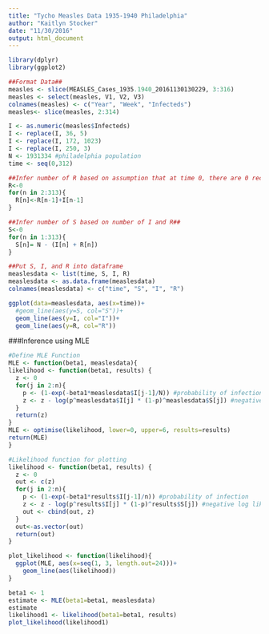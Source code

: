 ```yaml
---
title: "Tycho Measles Data 1935-1940 Philadelphia"
author: "Kaitlyn Stocker"
date: "11/30/2016"
output: html_document
---
```


```r
library(dplyr)
library(ggplot2)

##Format Data##
measles <- slice(MEASLES_Cases_1935.1940_20161130130229, 3:316)
measles <- select(measles, V1, V2, V3)
colnames(measles) <- c("Year", "Week", "Infecteds")
measles<- slice(measles, 2:314)

I <- as.numeric(measles$Infecteds)
I <- replace(I, 36, 5)
I <- replace(I, 172, 1023)
I <- replace(I, 250, 3)
N <- 1931334 #philadelphia population 
time <- seq(0,312)

##Infer number of R based on assumption that at time 0, there are 0 recovereds##
R<-0
for(n in 2:313){
  R[n]<-R[n-1]+I[n-1]
}

##Infer number of S based on number of I and R##
S<-0
for(n in 1:313){
  S[n]= N - (I[n] + R[n])
}

##Put S, I, and R into dataframe 
measlesdata <- list(time, S, I, R)
measlesdata <- as.data.frame(measlesdata)
colnames(measlesdata) <- c("time", "S", "I", "R")

ggplot(data=measlesdata, aes(x=time))+
  #geom_line(aes(y=S, col="S"))+
  geom_line(aes(y=I, col="I"))+
  geom_line(aes(y=R, col="R"))
```

###Inference using MLE
```r
#Define MLE Function 
MLE <- function(beta1, measlesdata){
likelihood <- function(beta1, results) {
  z <- 0
  for(j in 2:n){
    p <- (1-exp(-beta1*measlesdata$I[j-1]/N)) #probability of infection 
    z <- z - log(p^measlesdata$I[j] * (1-p)^measlesdata$S[j]) #negative log likelihood
  }
  return(z)
}
MLE <- optimise(likelihood, lower=0, upper=6, results=results)
return(MLE)
}

#Likelihood function for plotting 
likelihood <- function(beta1, results) {
  z <- 0
  out <- c(z)
  for(j in 2:n){
    p <- (1-exp(-beta1*results$I[j-1]/n)) #probability of infection 
    z <- z - log(p^results$I[j] * (1-p)^results$S[j]) #negative log likelihood
    out <- cbind(out, z)
  }
  out<-as.vector(out)
  return(out)
}

plot_likelihood <- function(likelihood){
  ggplot(MLE, aes(x=seq(1, 3, length.out=24)))+
    geom_line(aes(likelihood))
}

beta1 <- 1
estimate <- MLE(beta1=beta1, measlesdata)
estimate
likelihood1 <- likelihood(beta1=beta1, results)
plot_likelihood(likelihood1)
```

